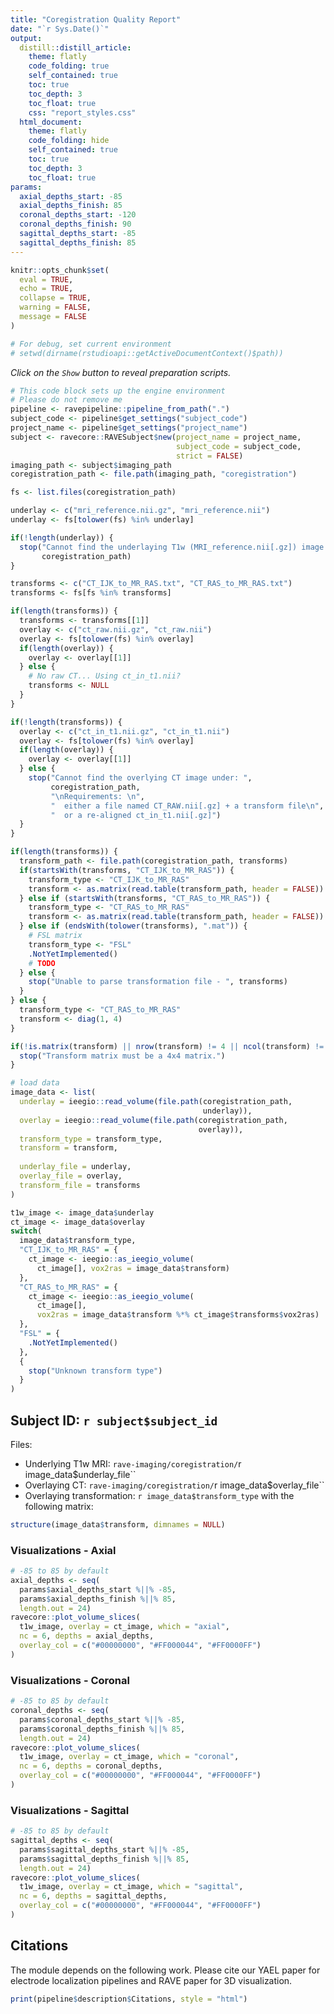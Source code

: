 ```yaml
---
title: "Coregistration Quality Report"
date: "`r Sys.Date()`"
output: 
  distill::distill_article:
    theme: flatly
    code_folding: true
    self_contained: true
    toc: true
    toc_depth: 3
    toc_float: true
    css: "report_styles.css"
  html_document:
    theme: flatly
    code_folding: hide
    self_contained: true
    toc: true
    toc_depth: 3
    toc_float: true
params:
  axial_depths_start: -85
  axial_depths_finish: 85
  coronal_depths_start: -120
  coronal_depths_finish: 90
  sagittal_depths_start: -85
  sagittal_depths_finish: 85
---
```


```r
knitr::opts_chunk$set(
  eval = TRUE,
  echo = TRUE,
  collapse = TRUE,
  warning = FALSE,
  message = FALSE
)

# For debug, set current environment
# setwd(dirname(rstudioapi::getActiveDocumentContext()$path))
```

*Click on the `Show` button to reveal preparation scripts.*

```r
# This code block sets up the engine environment
# Please do not remove me
pipeline <- ravepipeline::pipeline_from_path(".")
subject_code <- pipeline$get_settings("subject_code")
project_name <- pipeline$get_settings("project_name")
subject <- ravecore::RAVESubject$new(project_name = project_name,
                                     subject_code = subject_code,
                                     strict = FALSE)
imaging_path <- subject$imaging_path
coregistration_path <- file.path(imaging_path, "coregistration")

fs <- list.files(coregistration_path)

underlay <- c("mri_reference.nii.gz", "mri_reference.nii")
underlay <- fs[tolower(fs) %in% underlay]

if(!length(underlay)) {
  stop("Cannot find the underlaying T1w (MRI_reference.nii[.gz]) image under: ",
       coregistration_path)
}

transforms <- c("CT_IJK_to_MR_RAS.txt", "CT_RAS_to_MR_RAS.txt")
transforms <- fs[fs %in% transforms]

if(length(transforms)) {
  transforms <- transforms[[1]]
  overlay <- c("ct_raw.nii.gz", "ct_raw.nii")
  overlay <- fs[tolower(fs) %in% overlay]
  if(length(overlay)) {
    overlay <- overlay[[1]]
  } else {
    # No raw CT... Using ct_in_t1.nii?
    transforms <- NULL
  }
}

if(!length(transforms)) {
  overlay <- c("ct_in_t1.nii.gz", "ct_in_t1.nii")
  overlay <- fs[tolower(fs) %in% overlay]
  if(length(overlay)) {
    overlay <- overlay[[1]]
  } else {
    stop("Cannot find the overlying CT image under: ",
         coregistration_path,
         "\nRequirements: \n",
         "  either a file named CT_RAW.nii[.gz] + a transform file\n",
         "  or a re-aligned ct_in_t1.nii[.gz]")
  }
}

if(length(transforms)) {
  transform_path <- file.path(coregistration_path, transforms)
  if(startsWith(transforms, "CT_IJK_to_MR_RAS")) {
    transform_type <- "CT_IJK_to_MR_RAS"
    transform <- as.matrix(read.table(transform_path, header = FALSE))
  } else if (startsWith(transforms, "CT_RAS_to_MR_RAS")) {
    transform_type <- "CT_RAS_to_MR_RAS"
    transform <- as.matrix(read.table(transform_path, header = FALSE))
  } else if (endsWith(tolower(transforms), ".mat")) {
    # FSL matrix
    transform_type <- "FSL"
    .NotYetImplemented()
    # TODO
  } else {
    stop("Unable to parse transformation file - ", transforms)
  }
} else {
  transform_type <- "CT_RAS_to_MR_RAS"
  transform <- diag(1, 4)
}

if(!is.matrix(transform) || nrow(transform) != 4 || ncol(transform) != 4) {
  stop("Transform matrix must be a 4x4 matrix.")
}

# load data
image_data <- list(
  underlay = ieegio::read_volume(file.path(coregistration_path, 
                                           underlay)),
  overlay = ieegio::read_volume(file.path(coregistration_path, 
                                          overlay)),
  transform_type = transform_type,
  transform = transform,
  
  underlay_file = underlay,
  overlay_file = overlay,
  transform_file = transforms
)

t1w_image <- image_data$underlay
ct_image <- image_data$overlay
switch(
  image_data$transform_type,
  "CT_IJK_to_MR_RAS" = {
    ct_image <- ieegio::as_ieegio_volume(
      ct_image[], vox2ras = image_data$transform)
  },
  "CT_RAS_to_MR_RAS" = {
    ct_image <- ieegio::as_ieegio_volume(
      ct_image[], 
      vox2ras = image_data$transform %*% ct_image$transforms$vox2ras)
  },
  "FSL" = {
    .NotYetImplemented()
  },
  {
    stop("Unknown transform type")
  }
)
```

## Subject ID: ``r subject$subject_id``

Files: 

* Underlying T1w MRI: `rave-imaging/coregistration/`r image_data$underlay_file``
* Overlaying CT: `rave-imaging/coregistration/`r image_data$overlay_file``
* Overlaying transformation: ``r image_data$transform_type`` with the following matrix:

```r
structure(image_data$transform, dimnames = NULL)
```

### Visualizations - Axial

```r
# -85 to 85 by default
axial_depths <- seq(
  params$axial_depths_start %||% -85, 
  params$axial_depths_finish %||% 85, 
  length.out = 24)
ravecore::plot_volume_slices(
  t1w_image, overlay = ct_image, which = "axial", 
  nc = 6, depths = axial_depths,
  overlay_col = c("#00000000", "#FF000044", "#FF0000FF")
)
```


### Visualizations - Coronal

```r
# -85 to 85 by default
coronal_depths <- seq(
  params$coronal_depths_start %||% -85, 
  params$coronal_depths_finish %||% 85, 
  length.out = 24)
ravecore::plot_volume_slices(
  t1w_image, overlay = ct_image, which = "coronal", 
  nc = 6, depths = coronal_depths,
  overlay_col = c("#00000000", "#FF000044", "#FF0000FF")
)
```

### Visualizations - Sagittal

```r
# -85 to 85 by default
sagittal_depths <- seq(
  params$sagittal_depths_start %||% -85, 
  params$sagittal_depths_finish %||% 85, 
  length.out = 24)
ravecore::plot_volume_slices(
  t1w_image, overlay = ct_image, which = "sagittal", 
  nc = 6, depths = sagittal_depths,
  overlay_col = c("#00000000", "#FF000044", "#FF0000FF")
)
```


## Citations

The module depends on the following work. Please cite our YAEL paper for electrode localization pipelines and RAVE paper for 3D visualization.

```r
print(pipeline$description$Citations, style = "html")
```
